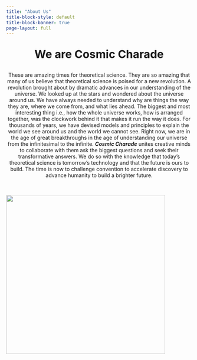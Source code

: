 ```yaml
---
title: "About Us"
title-block-style: default
title-block-banner: true
page-layout: full
---
```


::: {style="text-align: center; font-size: 30px"}
**We are Cosmic Charade**
:::

::: {style="text-align: center"}
These are amazing times for theoretical science. They are so amazing that many of us believe that theoretical science is poised for a new revolution. A revolution brought about by dramatic advances in our understanding of the universe. We looked up at the stars and wondered about the universe around us. We have always needed to understand why are things the way they are, where we come from, and what lies ahead. The biggest and most interesting thing i.e., how the whole universe works, how is arranged together, was the clockwork behind it that makes it run the way it does. For thousands of years, we have devised models and principles to explain the world we see around us and the world we cannot see. Right now, we are in the age of great breakthroughs in the age of understanding our universe from the infinitesimal to the infinite. ***Cosmic Charade*** unites creative minds to collaborate with them ask the biggest questions and seek their transformative answers. We do so with the knowledge that today's theoretical science is tomorrow's technology and that the future is ours to build. The time is now to challenge convention to accelerate discovery to advance humanity to build a brighter future.
:::

 

![](full_logo.gif){fig-align="center" width="431"}
